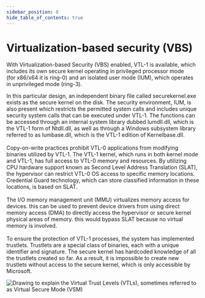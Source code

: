 ```yaml
---
sidebar_position: 8
hide_table_of_contents: true
---
```


# Virtualization-based security (VBS)

With Virtualization-based Security (VBS) enabled, VTL-1 is available, which includes its own secure kernel operating in privileged processor mode  
(for x86/x64 it is ring-0) and an isolated user mode (IUM), which operates in unprivileged mode (ring-3). 
<div style={{ display: 'flex', alignItems: 'center' }}>
  <p>
    In this particular design, an independent binary file called securekernel.exe exists as the secure kernel on the disk. The security environment, IUM, is also present which restricts the permitted system calls and includes unique security system calls that can be executed under VTL-1. The functions can be accessed through an internal system library dubbed Iumdll.dll, which is the VTL-1 form of Ntdll.dll, as well as through a Windows subsystem library referred to as Iumbase.dll, which is the VTL-1 edition of Kernelbase.dll. <br /><br />Copy-on-write practices prohibit VTL-0 applications from modifying binaries utilized by VTL-1. The VTL-1 kernel, which runs in both kernel mode and VTL-1, has full access to VTL-0 memory and resources. By utilizing CPU hardware support known as Second Level Address Translation (SLAT), the hypervisor can restrict VTL-0 OS access to specific memory locations. Credential Guard technology, which can store classified information in these locations, is based on SLAT.<br /><br /> The I/O memory management unit (MMU) virtualizes memory access for devices. this can be used to prevent device drivers from using direct memory access (DMA) to directly access the hypervisor or secure kernel physical areas of memory. this would bypass SLAT because no virtual memory is involved.<br /><br /> To ensure the protection of VTL-1 processes, the system has implemented trustlets. Trustlets are a special class of binaries, each with a unique identifier and signature. The secure kernel has hardcoded knowledge of all the trustlets created so far. As a result, it is impossible to create new trustlets without access to the secure kernel, which is only accessible by Microsoft.
  </p>
  <img src={"/img/vbs/vbs_2023-11-28.svg"}  alt="Drawing to explain the Virtual Trust Levels (VTLs), sometimes referred to as Virtual Secure Mode (VSM)" />  
</div>
